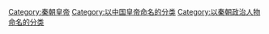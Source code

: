[[Category:秦朝皇帝|Category:秦朝皇帝]]
[[Category:以中国皇帝命名的分类|Category:以中国皇帝命名的分类]]
[[Category:以秦朝政治人物命名的分类|Category:以秦朝政治人物命名的分类]]